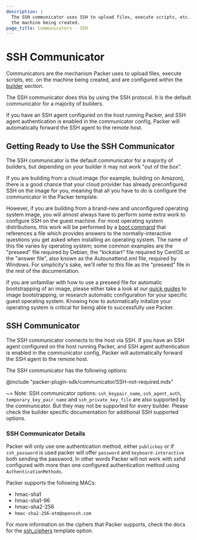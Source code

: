 ```yaml
---
description: |
  The SSH communicator uses SSH to upload files, execute scripts, etc. on
  the machine being created.
page_title: Communicators - SSH
---
```


<BadgesHeader>
  <PluginBadge type="official" />
</BadgesHeader>

# SSH Communicator

Communicators are the mechanism Packer uses to upload files, execute scripts,
etc. on the machine being created, and are configured within the
[builder](/docs/templates/legacy_json_templates/builders) section.

The SSH communicator does this by using the SSH protocol. It is the default
communicator for a majority of builders.

If you have an SSH agent configured on the host running Packer, and SSH agent
authentication is enabled in the communicator config, Packer will automatically
forward the SSH agent to the remote host.

## Getting Ready to Use the SSH Communicator

The SSH communicator is the default communicator for a majority of builders, but
depending on your builder it may not work "out of the box".

If you are building from a cloud image (for example, building on Amazon), there
is a good chance that your cloud provider has already preconfigured SSH on the
image for you, meaning that all you have to do is configure the communicator in
the Packer template.

However, if you are building from a brand-new and unconfigured operating system
image, you will almost always have to perform some extra work to configure SSH
on the guest machine. For most operating system distributions, this work will
be performed by a [boot command](/docs/builders/vmware-iso#boot-configuration)
that references a file which provides answers to the normally-interactive
questions you get asked when installing an operating system. The name of this
file varies by operating system; some common examples are the "preseed" file
required by Debian, the "kickstart" file required by CentOS or the
"answer file", also known as the Autounattend.xml file, required by Windows.
For simplicity's sake, we'll refer to this file as the "preseed" file in the
rest of the documentation.

If you are unfamiliar with how to use a preseed file for automatic
bootstrapping of an image, please either take a look at our
[quick guides](/guides/automatic-operating-system-installs) to
image bootstrapping, or research automatic configuration for your specific
guest operating system. Knowing how to automatically initalize your operating
system is critical for being able to successfully use Packer.

## SSH Communicator

The SSH communicator connects to the host via SSH. If you have an SSH agent
configured on the host running Packer, and SSH agent authentication is enabled
in the communicator config, Packer will automatically forward the SSH agent to
the remote host.

The SSH communicator has the following options:

@include "packer-plugin-sdk/communicator/SSH-not-required.mdx"

~> Note: SSH communicator options: `ssh_keypair_name`, `ssh_agent_auth`,
`temporary_key_pair_name` and `ssh_private_key_file` are also supported by
the communicator. But they may not be supported for every builder. Please check
the builder specific documentation for additional SSH supported options.

### SSH Communicator Details

Packer will only use one authentication method, either `publickey` or if
`ssh_password` is used packer will offer `password` and `keyboard-interactive`
both sending the password. In other words Packer will not work with _sshd_
configured with more than one configured authentication method using
`AuthenticationMethods`.

Packer supports the following MACs:

- hmac-sha1
- hmac-sha1-96
- hmac-sha2-256
- `hmac-sha2-256-etm@openssh.com`

For more information on the ciphers that Packer supports, check the docs for
the [ssh_ciphers](/docs/communicators/ssh#ssh_ciphers) template option.
